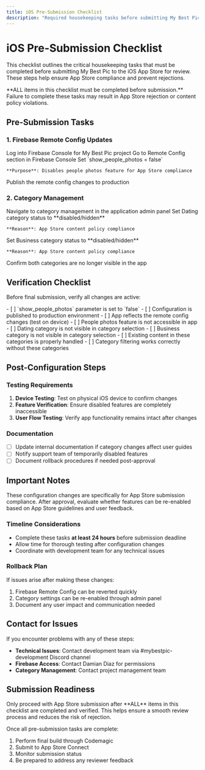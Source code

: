 ```yaml
---
title: iOS Pre-Submission Checklist
description: "Required housekeeping tasks before submitting My Best Pic to the iOS App Store"
---
```


# iOS Pre-Submission Checklist

This checklist outlines the critical housekeeping tasks that must be completed before submitting My Best Pic to the iOS App Store for review. These steps help ensure App Store compliance and prevent rejections.

<Warning>
**ALL items in this checklist must be completed before submission.** Failure to complete these tasks may result in App Store rejection or content policy violations.
</Warning>

## Pre-Submission Tasks

### 1. Firebase Remote Config Updates

<Steps>
  <Step title="Access Firebase Console">
    Log into Firebase Console for My Best Pic project
  </Step>
  <Step title="Navigate to Remote Config">
    Go to Remote Config section in Firebase Console
  </Step>
  <Step title="Update show_people_photos Parameter">
    Set `show_people_photos = false`
    
    **Purpose**: Disables people photos feature for App Store compliance
  </Step>
  <Step title="Publish Configuration">
    Publish the remote config changes to production
  </Step>
</Steps>

### 2. Category Management

<Steps>
  <Step title="Access Category Settings">
    Navigate to category management in the application admin panel
  </Step>
  <Step title="Disable Dating Category">
    Set Dating category status to **disabled/hidden**
    
    **Reason**: App Store content policy compliance
  </Step>
  <Step title="Disable Business Category">
    Set Business category status to **disabled/hidden**
    
    **Reason**: App Store content policy compliance
  </Step>
  <Step title="Verify Changes">
    Confirm both categories are no longer visible in the app
  </Step>
</Steps>

## Verification Checklist

Before final submission, verify all changes are active:

<Accordion title="Firebase Remote Config Verification">
- [ ] `show_people_photos` parameter is set to `false`
- [ ] Configuration is published to production environment
- [ ] App reflects the remote config changes (test on device)
- [ ] People photos feature is not accessible in app
</Accordion>

<Accordion title="Category Verification">
- [ ] Dating category is not visible in category selection
- [ ] Business category is not visible in category selection  
- [ ] Existing content in these categories is properly handled
- [ ] Category filtering works correctly without these categories
</Accordion>

## Post-Configuration Steps

### Testing Requirements
1. **Device Testing**: Test on physical iOS device to confirm changes
2. **Feature Verification**: Ensure disabled features are completely inaccessible
3. **User Flow Testing**: Verify app functionality remains intact after changes

### Documentation
- [ ] Update internal documentation if category changes affect user guides
- [ ] Notify support team of temporarily disabled features
- [ ] Document rollback procedures if needed post-approval

## Important Notes

<Info>
These configuration changes are specifically for App Store submission compliance. After approval, evaluate whether features can be re-enabled based on App Store guidelines and user feedback.
</Info>

### Timeline Considerations
- Complete these tasks **at least 24 hours** before submission deadline
- Allow time for thorough testing after configuration changes
- Coordinate with development team for any technical issues

### Rollback Plan
If issues arise after making these changes:
1. Firebase Remote Config can be reverted quickly
2. Category settings can be re-enabled through admin panel
3. Document any user impact and communication needed

## Contact for Issues

If you encounter problems with any of these steps:
- **Technical Issues**: Contact development team via #mybestpic-development Discord channel
- **Firebase Access**: Contact Damian Diaz for permissions
- **Category Management**: Contact project management team

## Submission Readiness

<Tip>
Only proceed with App Store submission after **ALL** items in this checklist are completed and verified. This helps ensure a smooth review process and reduces the risk of rejection.
</Tip>

Once all pre-submission tasks are complete:
1. Perform final build through Codemagic
2. Submit to App Store Connect
3. Monitor submission status
4. Be prepared to address any reviewer feedback